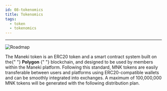 ```yaml
---
id: 08-tokenomics
title: Tokenomics
tags:
  - token
  - tokenomics
---
```


<hr />

![Roadmap](/img/Tokenomics.png)

<div>
  <p>
    <span>
      The Maneki token is an ERC20 token and a smart contract system built on
      the{" "}
    </span>
    <strong>Polygon</strong>
    <span>
      {" "}
      blockchain, and designed to be used by members within the Maneki platform.
      Following this standard, MNK tokens are easily transferable between users and
      platforms using ERC20-compatible wallets and can be smoothly integrated into
      exchanges. A maximum of 100,000,000 MNK tokens will be generated with the following
      distribution plan.
    </span>
  </p>
</div>
